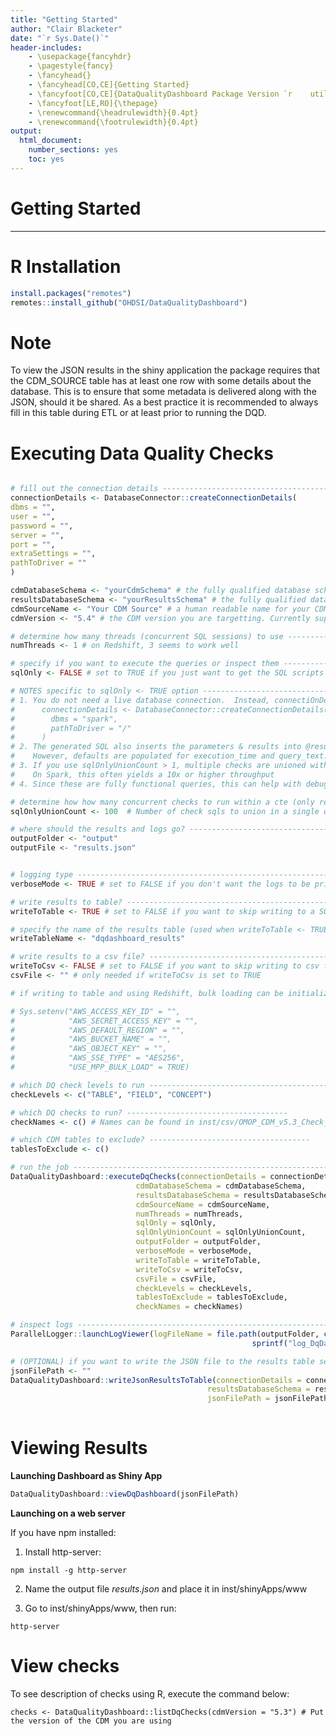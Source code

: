 ```yaml
---
title: "Getting Started"
author: "Clair Blacketer"
date: "`r Sys.Date()`"
header-includes:
    - \usepackage{fancyhdr}
    - \pagestyle{fancy}
    - \fancyhead{}
    - \fancyhead[CO,CE]{Getting Started}
    - \fancyfoot[CO,CE]{DataQualityDashboard Package Version `r    utils::packageVersion("DataQualityDashboard")`}
    - \fancyfoot[LE,RO]{\thepage}
    - \renewcommand{\headrulewidth}{0.4pt}
    - \renewcommand{\footrulewidth}{0.4pt}
output:
  html_document:
    number_sections: yes
    toc: yes
---
```


<!--
%\VignetteEngine{knitr::knitr}
%\VignetteIndexEntry{Getting Started}
-->

# Getting Started
***

R Installation
===============

```r
install.packages("remotes")
remotes::install_github("OHDSI/DataQualityDashboard")
```

Note
=====
To view the JSON results in the shiny application the package requires that the CDM_SOURCE table has at least one row with some details about the database. This is to ensure that some metadata is delivered along with the JSON, should it be shared. As a best practice it is recommended to always fill in this table during ETL or at least prior to running the DQD. 


Executing Data Quality Checks
==============================
  ```r

# fill out the connection details -----------------------------------------------------------------------
connectionDetails <- DatabaseConnector::createConnectionDetails(
  dbms = "", 
  user = "", 
  password = "", 
  server = "", 
  port = "", 
  extraSettings = "",
  pathToDriver = ""
)

cdmDatabaseSchema <- "yourCdmSchema" # the fully qualified database schema name of the CDM
resultsDatabaseSchema <- "yourResultsSchema" # the fully qualified database schema name of the results schema (that you can write to)
cdmSourceName <- "Your CDM Source" # a human readable name for your CDM source
cdmVersion <- "5.4" # the CDM version you are targetting. Currently supports 5.2, 5.3, and 5.4

# determine how many threads (concurrent SQL sessions) to use ----------------------------------------
numThreads <- 1 # on Redshift, 3 seems to work well

# specify if you want to execute the queries or inspect them ------------------------------------------
sqlOnly <- FALSE # set to TRUE if you just want to get the SQL scripts and not actually run the queries

# NOTES specific to sqlOnly <- TRUE option ------------------------------------------------------------
# 1. You do not need a live database connection.  Instead, connectiOnDetails only needs these parameters:
#      connectionDetails <- DatabaseConnector::createConnectionDetails(
#        dbms = "spark",
#        pathToDriver = "/"
#      )
# 2. The generated SQL also inserts the parameters & results into @resultsDatabaseSchema.@writeTableName
#    However, defaults are populated for execution_time and query_text.
# 3. If you use sqlOnlyUnionCount > 1, multiple checks are unioned within a cte to speed performance.
#    On Spark, this often yields a 10x or higher throughput
# 4. Since these are fully functional queries, this can help with debugging.

# determine how how many concurrent checks to run within a cte (only relevant for sqlOnly <- TRUE) ----
sqlOnlyUnionCount <- 100  # Number of check sqls to union in a single query.

# where should the results and logs go? ----------------------------------------------------------------
outputFolder <- "output"
outputFile <- "results.json"


# logging type -------------------------------------------------------------------------------------
verboseMode <- TRUE # set to FALSE if you don't want the logs to be printed to the console

# write results to table? ------------------------------------------------------------------------------
writeToTable <- TRUE # set to FALSE if you want to skip writing to a SQL table in the results schema

# specify the name of the results table (used when writeToTable <- TRUE)
writeTableName <- "dqdashboard_results"

# write results to a csv file? -----------------------------------------------------------------------
writeToCsv <- FALSE # set to FALSE if you want to skip writing to csv file
csvFile <- "" # only needed if writeToCsv is set to TRUE

# if writing to table and using Redshift, bulk loading can be initialized -------------------------------

# Sys.setenv("AWS_ACCESS_KEY_ID" = "",
#            "AWS_SECRET_ACCESS_KEY" = "",
#            "AWS_DEFAULT_REGION" = "",
#            "AWS_BUCKET_NAME" = "",
#            "AWS_OBJECT_KEY" = "",
#            "AWS_SSE_TYPE" = "AES256",
#            "USE_MPP_BULK_LOAD" = TRUE)

# which DQ check levels to run -------------------------------------------------------------------
checkLevels <- c("TABLE", "FIELD", "CONCEPT")

# which DQ checks to run? ------------------------------------
checkNames <- c() # Names can be found in inst/csv/OMOP_CDM_v5.3_Check_Descriptions.csv

# which CDM tables to exclude? ------------------------------------
tablesToExclude <- c() 

# run the job --------------------------------------------------------------------------------------
DataQualityDashboard::executeDqChecks(connectionDetails = connectionDetails, 
                              cdmDatabaseSchema = cdmDatabaseSchema, 
                              resultsDatabaseSchema = resultsDatabaseSchema,
                              cdmSourceName = cdmSourceName, 
                              numThreads = numThreads,
                              sqlOnly = sqlOnly, 
                              sqlOnlyUnionCount = sqlOnlyUnionCount,
                              outputFolder = outputFolder,
                              verboseMode = verboseMode,
                              writeToTable = writeToTable,
                              writeToCsv = writeToCsv,
                              csvFile = csvFile,
                              checkLevels = checkLevels,
                              tablesToExclude = tablesToExclude,
                              checkNames = checkNames)

# inspect logs ----------------------------------------------------------------------------
ParallelLogger::launchLogViewer(logFileName = file.path(outputFolder, cdmSourceName, 
                                                        sprintf("log_DqDashboard_%s.txt", cdmSourceName)))

# (OPTIONAL) if you want to write the JSON file to the results table separately -----------------------------
jsonFilePath <- ""
DataQualityDashboard::writeJsonResultsToTable(connectionDetails = connectionDetails, 
                                              resultsDatabaseSchema = resultsDatabaseSchema, 
                                              jsonFilePath = jsonFilePath)
                                              

```

Viewing Results
================

**Launching Dashboard as Shiny App**
```r
DataQualityDashboard::viewDqDashboard(jsonFilePath)
```

**Launching on a web server**

If you have npm installed:

1. Install http-server:

```
npm install -g http-server
```

2. Name the output file *results.json* and place it in inst/shinyApps/www

3. Go to inst/shinyApps/www, then run:

```
http-server
```

View checks
===========
To see description of checks using R, execute the command below:
```
checks <- DataQualityDashboard::listDqChecks(cdmVersion = "5.3") # Put the version of the CDM you are using

```
